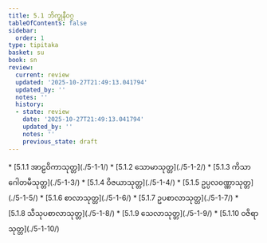 ```yaml
---
title: 5.1 ဘိက္ခုနီဝဂ္ဂ
tableOfContents: false
sidebar:
  order: 1
type: tipitaka
basket: su
book: sn
review:
  current: review
  updated: '2025-10-27T21:49:13.041794'
  updated_by: ''
  notes: ''
  history:
  - state: review
    date: '2025-10-27T21:49:13.041794'
    updated_by: ''
    notes: ''
    previous_state: draft
---
```



<ReviewStatus review={frontmatter.review} showDetails={true} />

<HypothesisAnnotation frontmatter={frontmatter} />

<DynamicBreadcrumb />



<TableOfContents book="sn" section="5.1">
* [5.1.1 အာဠဝိကာသုတ္တ](./5-1-1/)
* [5.1.2 သောမာသုတ္တ](./5-1-2/)
* [5.1.3 ကိသာဂေါတမီသုတ္တ](./5-1-3/)
* [5.1.4 ဝိဇယာသုတ္တ](./5-1-4/)
* [5.1.5 ဥပ္ပလဝဏ္ဏာသုတ္တ](./5-1-5/)
* [5.1.6 စာလာသုတ္တ](./5-1-6/)
* [5.1.7 ဥပစာလာသုတ္တ](./5-1-7/)
* [5.1.8 သီသုပစာလာသုတ္တ](./5-1-8/)
* [5.1.9 သေလာသုတ္တ](./5-1-9/)
* [5.1.10 ဝဇိရာသုတ္တ](./5-1-10/)
</TableOfContents>